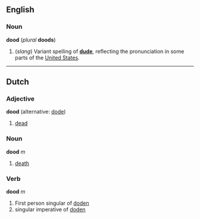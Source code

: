 ==English==
===Noun===
'''dood''' (''plural'' '''doods''')

#(''slang'') Variant spelling of '''[[dude]]''', reflecting the pronunciation in some parts of the [[United States]].

----
==Dutch==
===Adjective===
'''dood''' (alternative: [[dode]])

# [[dead]]

===Noun===
'''dood''' ''m''

# [[death]]

===Verb===
'''dood''' ''m''

# First person singular of [[doden]]
# singular imperative of [[doden]]